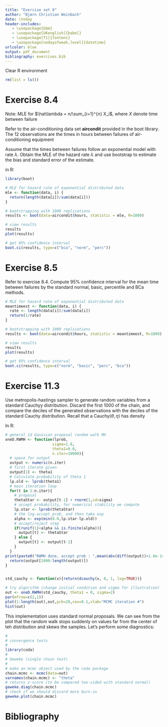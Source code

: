 ```yaml
---
title: "Exercise set 8"
author: "Bjørn Christian Weinbach"
date: \today
header-includes:
   - \usepackage{bbm}
   - \usepackage[UKenglish]{babel}
   - \usepackage[T1]{fontenc}
   - \usepackage[nodayofweek,level]{datetime}
urlcolor: blue
output: pdf_document
bibliography: exercises.bib
---
```


Clear R environment

```r
rm(list = ls())
```

# Exercise 8.4

Note: MLE for $\hat\lambda = n/\sum_{i=1}^{n} X_i$, where $X$ denote time
between failure

Refer to the air-conditioning data set **aircondit** provided in the boot
library. The 12 observations are the times in hours between failures of 
air-conditioning equipment

\begin{center}
  \begin{tabular}{ c c c c c c c c c c c c}
   3 & 5 & 7 & 18 & 43 & 85 & 91 & 98 & 100 & 130 & 230 & 487 \\
  \end{tabular}
\end{center}

Assume that the times between failures follow an exponential model with rate
$\lambda$. Obtain the MLE of the hazard rate $\lambda$ and use bootstrap to 
estimate the bias and standard error of the estimate.

in R:

```r
library(boot)

# MLE for hazard rate of exponential distributed data
mle <- function(data, i) {
  return(length(data[i])/sum(data[i]))
}

# bootstrapping with 1000 replications
results <- boot(data=aircondit$hours, statistic = mle, R=1000)

# view results
results
plot(results)

# get 95% confidence interval
boot.ci(results, type=c("bca", "norm", "perc"))
```
# Exercise 8.5
Refer to exercise 8.4. Compute $95\%$ confidence interval for the mean time 
between failures by the standard normal, basic, percentile and BCa methods.

```r
# MLE for hazard rate of exponential distributed data
meantimeest <- function(data, i) {
  rate <- length(data[i])/sum(data[i])
  return(1/rate)
}

# bootstrapping with 1000 replications
results <- boot(data=aircondit$hours, statistic = meantimeest, R=1000)

# view results
results
plot(results)

# get 95% confidence interval
boot.ci(results, type=c("norm", "basic", "perc", "bca"))
```

# Exercise 11.3

Use metropolis-hastings sampler to generate random variables from a standard
Cauchyy distribution. Discard the first 1000 of the chain, and compare the 
deciles of the generated observations with the deciles of the standard Cauchy
distribution. Recall that a $\text{Cauchy}(\theta, \eta)$ has density

\begin{equation}
f(x) = \frac{1}{\theta \pi(1 + [(x - \eta)/\theta]^2)}, 
  \quad -\infty < x < \infty, \quad \theta > 0.
\end{equation}

In R:

```r
# general 1d Gaussian proposal random walk MH
oneD.RWMH <- function(lprob,
                     sigma=1.0,
                     theta1=0.0,
                     n.iter=10000){
  # space for output
  output <- numeric(n.iter)
  # first iterate given
  output[1] <- theta1
  # Calculate probability of theta 1
  lp.old <- lprob(theta1)
  # main iteration loop
  for(t in 2:n.iter){
    # proposal
    thetaStar <- output[t-1] + rnorm(1,sd=sigma)
    # accept probability, for numerical stability we compute
    lp.star <- lprob(thetaStar)
    # the log-accept prob, and then take exp
    alpha <- exp(min(0.0,lp.star-lp.old))
    # accept/reject step
    if(runif(1)<alpha && is.finite(alpha)){
      output[t] <- thetaStar
    } else {
      output[t] <- output[t-1]
    }
  }
print(paste0("RWMH done, accept prob : ",mean(abs(diff(output))>1.0e-14)))
  return(output[1000:length(output)])
} 


std_cauchy <- function(x){return(dcauchy(x, 0, 1, log=TRUE))}

# try algorithm (change initial condition and sigma for illustration)
out <- oneD.RWMH(std_cauchy, theta1 = 0, sigma=2)
par(mfrow=c(2,1))
plot(1:length(out),out,pch=20,cex=0.1,xlab="MCMC iteration #")
hist(out)
```

This implementation uses standard normal proposals. We can see from the plot that the random walk stops suddenly on values
far from the center of teh distribution and skews the samples. Let's perform some diagnostics:

```r
#
# convergence tests 
#
library(coda)
#
# Geweke (single chain test)
#
# make an mcmc object used by the coda package
chain.mcmc <- mcmc(data=out)
varnames(chain.mcmc) <- "theta"
# returns z-score (to be compared two-sided with standard normal)
geweke.diag(chain.mcmc)
# check if we should discard more burn-in
geweke.plot(chain.mcmc) 

```
\newpage

# Bibliography